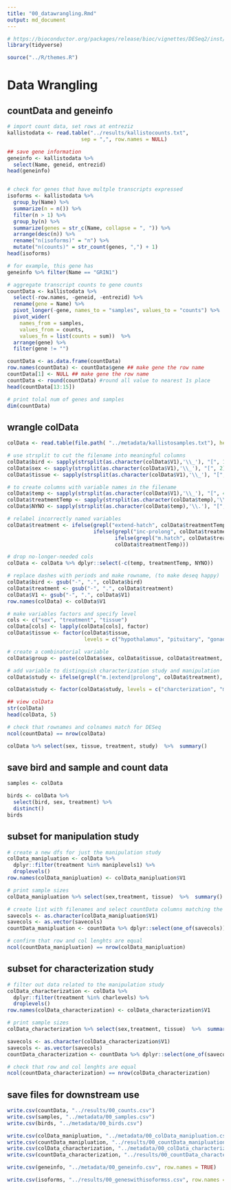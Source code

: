 ```yaml
---
title: "00_datawrangling.Rmd"
output: md_document
---
```


```r
# https://bioconductor.org/packages/release/bioc/vignettes/DESeq2/inst/doc/DESeq2.html
library(tidyverse)

source("../R/themes.R")
```

# Data Wrangling

## countData and geneinfo

```r
# import count data, set rows at entreziz
kallistodata <- read.table("../results/kallistocounts.txt", 
                        sep = ",", row.names = NULL)

## save gene information
geneinfo <- kallistodata %>%
  select(Name, geneid, entrezid)
head(geneinfo)


# check for genes that have multple transcripts expressed
isoforms <- kallistodata %>%
  group_by(Name) %>%
  summarize(n = n()) %>%
  filter(n > 1) %>%
  group_by(n) %>% 
  summarize(genes = str_c(Name, collapse = ", ")) %>%
  arrange(desc(n)) %>%
  rename("n(isoforms)" = "n") %>% 
  mutate("n(counts)" = str_count(genes, ",") + 1)
head(isoforms)

# for example, this gene has 
geneinfo %>% filter(Name == "GRIN1")

# aggregate transcript counts to gene counts
countData <- kallistodata %>% 
  select(-row.names, -geneid, -entrezid) %>% 
  rename(gene = Name) %>%
  pivot_longer(-gene, names_to = "samples", values_to = "counts") %>%  
  pivot_wider(
    names_from = samples, 
    values_from = counts,
    values_fn = list(counts = sum))  %>% 
  arrange(gene) %>% 
  filter(gene != "")

countData <- as.data.frame(countData)
row.names(countData) <- countData$gene ## make gene the row name
countData[1] <- NULL ## make gene the row name
countData <- round(countData) #round all value to nearest 1s place
head(countData[13:15])

# print tolal num of genes and samples
dim(countData)
```

## wrangle colData 

```r
colData <- read.table(file.path( "../metadata/kallistosamples.txt"), header = F, stringsAsFactors = F)

# use strsplit to cut the filename into meaningful columns
colData$bird <- sapply(strsplit(as.character(colData$V1),'\\_'), "[", 1)
colData$sex <- sapply(strsplit(as.character(colData$V1),'\\_'), "[", 2)
colData$tissue <- sapply(strsplit(as.character(colData$V1),'\\_'), "[", 3)

# to create columns with variable names in the filename 
colData$temp <- sapply(strsplit(as.character(colData$V1),'\\_'), "[", 4)
colData$treatmentTemp <- sapply(strsplit(as.character(colData$temp),'\\.'), "[", 1)
colData$NYNO <- sapply(strsplit(as.character(colData$temp),'\\.'), "[", 2)

# relabel incorrectly named variables 
colData$treatment <- ifelse(grepl("extend-hatch", colData$treatmentTemp), "extend",
                            ifelse(grepl("inc-prolong", colData$treatmentTemp), "prolong",
                                   ifelse(grepl("m.hatch", colData$treatmentTemp), "m.n2",
                                   colData$treatmentTemp)))

# drop no-longer-needed cols
colData <- colData %>% dplyr::select(-c(temp, treatmentTemp, NYNO))

# replace dashes with periods and make rowname, (to make deseq happy)
colData$bird <- gsub("-", ".", colData$bird)
colData$treatment <- gsub("-", ".", colData$treatment)
colData$V1 <- gsub("-", ".", colData$V1)
row.names(colData) <- colData$V1

# make variables factors and specify level
cols <- c("sex", "treatment", "tissue")
colData[cols] <- lapply(colData[cols], factor) 
colData$tissue <- factor(colData$tissue, 
                         levels = c("hypothalamus", "pituitary", "gonad"))

# create a combinatorial variable
colData$group <- paste(colData$sex, colData$tissue, colData$treatment, sep=".")

# add variable to distinguish characterization study and manipulation
colData$study <- ifelse(grepl("m.|extend|prolong", colData$treatment), "manipulation", "charcterization")

colData$study <- factor(colData$study, levels = c("charcterization", "manipulation"))

## view colData
str(colData)
head(colData, 5)

# check that rownames and colnames match for DESeq
ncol(countData) == nrow(colData)

colData %>% select(sex, tissue, treatment, study)  %>%  summary()

```

## save bird and sample and count data 

```r
samples <- colData

birds <- colData %>%
  select(bird, sex, treatment) %>%
  distinct()
birds

```



## subset for manipulation study

```r
# create a new dfs for just the manipulation study
colData_manipluation <- colData %>%
  dplyr::filter(treatment %in% maniplevels1) %>%
  droplevels()
row.names(colData_manipluation) <- colData_manipluation$V1

# print sample sizes
colData_manipluation %>% select(sex,treatment, tissue)  %>%  summary()

# create list with filenames and select countData columns matching the file names
savecols <- as.character(colData_manipluation$V1) 
savecols <- as.vector(savecols) 
countData_manipluation <- countData %>% dplyr::select(one_of(savecols)) 

# confirm that row and col lenghts are equal
ncol(countData_manipluation) == nrow(colData_manipluation)
```

## subset for characterization study

```r
# filter out data related to the manipulation study
colData_characterization <- colData %>%
  dplyr::filter(treatment %in% charlevels) %>%
  droplevels()
row.names(colData_characterization) <- colData_characterization$V1

# print sample sizes
colData_characterization %>% select(sex,treatment, tissue)  %>%  summary()

savecols <- as.character(colData_characterization$V1) 
savecols <- as.vector(savecols) 
countData_characterization <- countData %>% dplyr::select(one_of(savecols)) 

# check that row and col lenghts are equal
ncol(countData_characterization) == nrow(colData_characterization)
```

## save files for downstream use

```r
write.csv(countData, "../results/00_counts.csv")
write.csv(samples, "../metadata/00_samples.csv")
write.csv(birds, "../metadata/00_birds.csv")

write.csv(colData_manipluation, "../metadata/00_colData_manipluation.csv", row.names = TRUE) 
write.csv(countData_manipluation, "../results/00_countData_manipluation.csv", row.names = TRUE) 
write.csv(colData_characterization, "../metadata/00_colData_characterization.csv", row.names = TRUE) 
write.csv(countData_characterization, "../results/00_countData_characterization.csv", row.names = TRUE) 

write.csv(geneinfo, "../metadata/00_geneinfo.csv", row.names = TRUE)

write.csv(isoforms, "../results/00_geneswithisoformss.csv", row.names = T)
```


